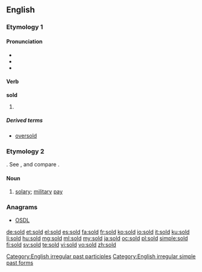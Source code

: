 {{also|şold}}
==English==

===Etymology 1===

====Pronunciation====
* {{IPA|/ˈsəʊld/}}
* {{audio|en-us-sold.ogg|Audio (US)}}
* {{rhymes|əʊld}}

====Verb====
'''sold'''

# {{en-past of|sell}}

=====Derived terms=====
* [[oversold]]

===Etymology 2===
{{etyl|fr|en}} {{term|solde|lang=fr}}. See {{term|soldier|lang=en}}, and compare {{term|sou|lang=en}}.

====Noun====
{{en-noun|?}}

# {{obsolete}} [[solary]]; [[military]] [[pay]]
#: {{rfquotek|Spenser}}

{{Webster 1913}}

===Anagrams===
* [[OSDL#English|OSDL]]

[[Category:English irregular past participles]]
[[Category:English irregular simple past forms]]

[[de:sold]]
[[et:sold]]
[[el:sold]]
[[es:sold]]
[[fa:sold]]
[[fr:sold]]
[[ko:sold]]
[[io:sold]]
[[it:sold]]
[[ku:sold]]
[[li:sold]]
[[hu:sold]]
[[mg:sold]]
[[ml:sold]]
[[my:sold]]
[[ja:sold]]
[[oc:sold]]
[[pl:sold]]
[[simple:sold]]
[[fi:sold]]
[[sv:sold]]
[[te:sold]]
[[vi:sold]]
[[vo:sold]]
[[zh:sold]]